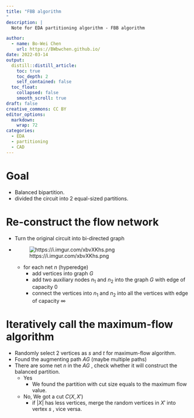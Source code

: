 ```yaml
---
title: "FBB algorithm
"
description: |
  Note for EDA partitioning algorithm - FBB algorithm

author:
  - name: Bo-Wei Chen
    url: https://BWbwchen.github.io/
date: 2022-03-14
output:
  distill::distill_article:
    toc: true
    toc_depth: 2
    self_contained: false
  toc_float: 
    collapsed: false
    smooth_scroll: true
draft: false
creative_commons: CC BY
editor_options: 
  markdown: 
    wrap: 72
categories:
  - EDA
  - partitioning
  - CAD
---
```



# Goal
- Balanced bipartition.
- divided the circuit into 2 equal-sized partitions.

# Re-construct the flow network
- Turn the original circuit into bi-directed graph
- ![https://i.imgur.com/xbvXKhs.png](https://i.imgur.com/xbvXKhs.png)
  - for each net $n$ (hyperedge)
    - add vertices into graph $G$
    - add two auxiliary nodes $n_1$ and $n_2$ into the graph $G$ with edge of capacity $0$
    - connect the vertices into $n_1$ and $n_2$ into all the vertices with edge of capacity $\infty$

# Iteratively call the maximum-flow algorithm
- Randomly select 2 vertices as $s$ and $t$ for maximum-flow algorithm.
- Found the augmenting path $AG$ (maybe multiple paths)
- There are some net $n$ in the $AG$ , check whether it will construct the balanced partition.
	- Yes
		- We found the partition with cut size equals to the maximum flow value.
	- No, We got a cut $C(X, X')$
		- if $|X|$ has less vertices, merge the random vertices in $X'$ into vertex $s$ , vice versa.